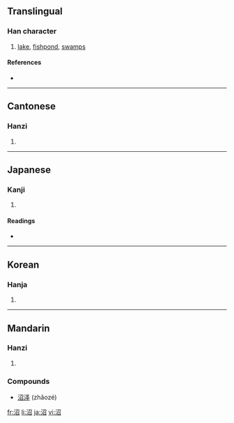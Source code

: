 ==Translingual==

===Han character===
{{Han char|rn=85|rad=水|as=05|sn=8|four=3716<sub>2</sub>|canj=水尸竹口 (ESHR)}}

# [[lake]], [[fishpond]], [[swamps]]

====References====
* {{Han ref|kx=0614.090|dkj=17257|dj=1008.010|hdz=31597.050|uh=6CBC|ud=27836|bh=AA68|bd=43624}}

----

==Cantonese==

===Hanzi===
{{yue-hanzi|jyut=|y=jiu2}}

# {{defn|Cantonese|sort=水05}}

----

==Japanese==

===Kanji===
{{ja-kanji|grade=c|rs=水05}}

# {{defn|Japanese}}

====Readings====
* {{ja-readings|on=[[しょう]] (shō)|kun=[[ぬま]] (numa)}}

----

==Korean==

===Hanja===
{{ko-hanja|hangeul=소|eumhun=|rv=so|mr=so|y=so}}

# {{defn|Korean|sort=水05}}

----

==Mandarin==

===Hanzi===
{{cmn-hanzi|pin=[[gǔ]] ([[gu3]]), [[zhǎo]] ([[zhao3]])|wg=ku<sup>3</sup>, chao<sup>3</sup>}}

# {{defn|Mandarin|sort=水05}}

===Compounds===
* [[沼泽]] (zhǎozé)

[[fr:沼]]
[[li:沼]]
[[ja:沼]]
[[vi:沼]]